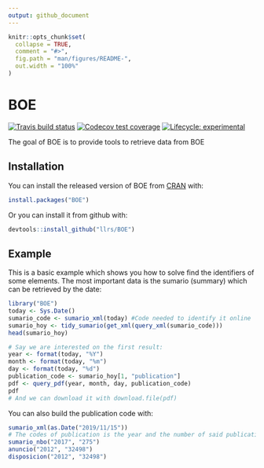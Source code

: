 ```yaml
---
output: github_document
---
```


<!-- README.md is generated from README.Rmd. Please edit that file -->

```r
knitr::opts_chunk$set(
  collapse = TRUE,
  comment = "#>",
  fig.path = "man/figures/README-",
  out.width = "100%"
)
```

# BOE

<!-- badges: start -->
[![Travis build status](https://travis-ci.org/llrs/BOE.svg?branch=master)](https://travis-ci.org/llrs/BOE)
[![Codecov test coverage](https://codecov.io/gh/llrs/BOE/branch/master/graph/badge.svg)](https://codecov.io/gh/llrs/BOE?branch=master)
[![Lifecycle: experimental](https://img.shields.io/badge/lifecycle-experimental-orange.svg)](https://www.tidyverse.org/lifecycle/#experimental)
<!-- badges: end -->

The goal of BOE is to provide tools to retrieve data from BOE

## Installation

You can install the released version of BOE from [CRAN](https://CRAN.R-project.org) with:

``` r
install.packages("BOE")
```

Or you can install it from github with:

``` r
devtools::install_github("llrs/BOE")
```

## Example

This is a basic example which shows you how to solve find the identifiers of some elements.
The most important data is the sumario (summary) which can be retrieved by the date:

```r
library("BOE")
today <- Sys.Date()
sumario_code <- sumario_xml(today) #Code needed to identify it online
sumario_hoy <- tidy_sumario(get_xml(query_xml(sumario_code)))
head(sumario_hoy)

# Say we are interested on the first result:
year <- format(today, "%Y")
month <- format(today, "%m")
day <- format(today, "%d")
publication_code <- sumario_hoy[1, "publication"]
pdf <- query_pdf(year, month, day, publication_code)
pdf
# And we can download it with download.file(pdf)
```

You can also build the publication code with:
```r
sumario_xml(as.Date("2019/11/15"))
# The codes of publication is the year and the number of said publication
sumario_nbo("2017", "275") 
anuncio("2012", "32498") 
disposicion("2012", "32498")
```

